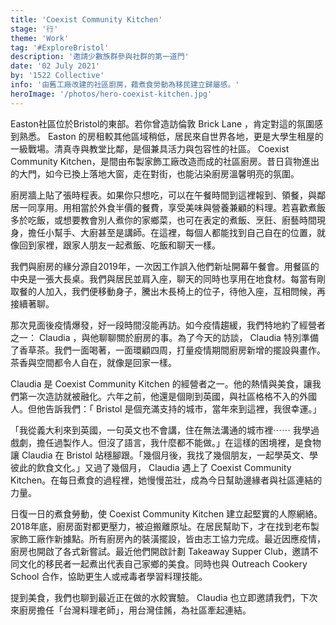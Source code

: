 ```yaml
---
title: 'Coexist Community Kitchen'
stage: '行'
theme: 'Work'
tag: '#ExploreBristol'
description: '邀請少數族群參與社群的第一道門'
date: '02 July 2021'
by: '1522 Collective'
info: '由舊工廠改建的社區廚房，藉煮食勞動為移民建立歸屬感。' 
heroImage: '/photos/hero-coexist-kitchen.jpg'
---
```

Easton社區位於Bristol的東部。若你曾造訪倫敦 Brick Lane ，肯定對這的氛圍感到熟悉。 Easton 的房租較其他區域稍低，居民來自世界各地，更是大學生租屋的一級戰場。清真寺與教堂比鄰，是個兼具活力與包容性的社區。 Coexist Community Kitchen，是間由布製家飾工廠改造而成的社區廚房。昔日貨物進出的大門，如今已換上落地大窗，走在對街，也能沾染廚房溫馨明亮的氛圍。

廚房牆上貼了張時程表。如果你只想吃，可以在午餐時間到這裡報到、領餐，與鄰居一同享用。用相當於外食半價的餐費，享受美味與營養兼顧的料理。若喜歡煮飯多於吃飯，或想要教會別人煮你的家鄉菜，也可在表定的煮飯、烹飪、廚藝時間現身，擔任小幫手、大廚甚至是講師。在這裡，每個人都能找到自己自在的位置，就像回到家裡，跟家人朋友一起煮飯、吃飯和聊天一樣。

我們與廚房的緣分源自2019年，一次因工作誤入他們新址開幕午餐會。用餐區的中央是一張大長桌。我們與居民並肩入座，聊天的同時也享用在地食材。每當有剛取餐的人加入，我們便移動身子，騰出木長椅上的位子，待他入座，互相問候，再接續著聊。

那次見面後疫情爆發，好一段時間沒能再訪。如今疫情趨緩，我們特地約了經營者之一： Claudia ，與他聊聊關於廚房的事。為了今天的訪談， Claudia 特別準備了香草茶。我們一面喝著，一面環顧四周，打量疫情期間廚房新增的擺設與畫作。茶香與空間都令人自在，就像是回家一樣。

<StyledImage src="coexist-kitchen-claudia.jpg" caption="placeholder"/>

Claudia 是 Coexist Community Kitchen 的經營者之一。他的熱情與美食，讓我們第一次造訪就被融化。六年之前，他還是個剛到英國，與社區格格不入的外國人。但他告訴我們：「 Bristol 是個充滿支持的城市，當年來到這裡，我很幸運。」

「我從義大利來到英國，一句英文也不會講，住在無法溝通的城市裡⋯⋯  我學過戲劇，擔任過製作人。但沒了語言，我什麼都不能做。」在這樣的困境裡，是食物讓 Claudia 在 Bristol 站穩腳跟。「幾個月後，我找了幾個朋友，一起學英文、學彼此的飲食文化。」又過了幾個月， Claudia 遇上了 Coexist Community Kitchen。在每日煮食的過程裡，她慢慢茁壯，成為今日幫助邊緣者與社區連結的力量。

<Quote quote="藉由煮飯，我不需使用太多英文單字，就能讓大家知道我是誰、我從哪裡來" name="Claudia" />

日復一日的煮食勞動，使 Coexist Community Kitchen 建立起堅實的人際網絡。2018年底，廚房面對都更壓力，被迫搬離原址。在居民幫助下，才在找到老布製家飾工廠作新據點。所有廚房內的裝潢擺設，皆由志工協力完成。最近因應疫情，廚房也開啟了各式新嘗試。最近他們開啟計劃 Takeaway Supper Club，邀請不同文化的移民者一起煮出代表自己家鄉的美食。同時也與 Outreach Cookery School 合作，協助更生人或戒毒者學習料理技能。


提到美食，我們也聊到最近正在做的水餃實驗。 Claudia 也立即邀請我們，下次來廚房擔任「台灣料理老師」，用台灣佳餚，為社區牽起連結。

<StyledImage src="coexist-kitchen-menu.jpg" caption="placeholder"/>
